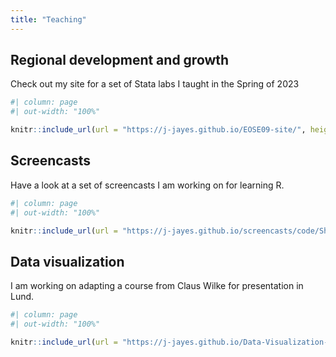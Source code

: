 ```yaml
---
title: "Teaching"
---
```


## Regional development and growth

Check out my site for a set of Stata labs I taught in the Spring of 2023

```r
#| column: page
#| out-width: "100%"

knitr::include_url(url = "https://j-jayes.github.io/EOSE09-site/", height = 800)
```

## Screencasts

Have a look at a set of screencasts I am working on for learning R.

```r
#| column: page
#| out-width: "100%"

knitr::include_url(url = "https://j-jayes.github.io/screencasts/code/Show_your_stripes.html", height = 800)
```

## Data visualization

I am working on adapting a course from Claus Wilke for presentation in Lund.

```r
#| column: page
#| out-width: "100%"

knitr::include_url(url = "https://j-jayes.github.io/Data-Visualization-in-R-Lund/slides_grid.html", height = 800)
```

